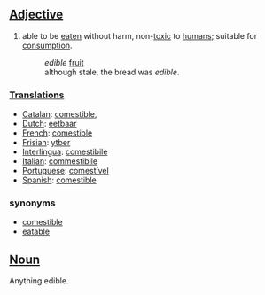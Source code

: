 ==[[Adjective]]==
#able to be [[eaten]] without harm, non-[[toxic]] to [[human]]s; suitable for [[consumption]].
#:''edible'' [[fruit]]
#:although stale, the bread was ''edible''.

===[[Translation]]s===
*[[Catalan]]: [[comestible]], 
*[[Dutch]]: [[eetbaar]]
*[[French]]: [[comestible]]
*[[Frisian]]: [[ytber]]
*[[Interlingua]]: [[comestibile]]
*[[Italian]]: [[commestibile]]
*[[Portuguese]]: [[comestível]]
*[[Spanish]]: [[comestible]]

===synonyms===
*[[comestible]]
*[[eatable]]

==[[Noun]]==

Anything edible.